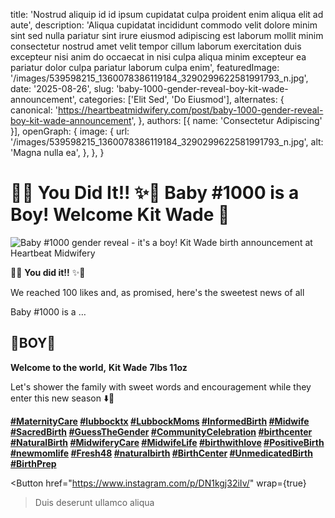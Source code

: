 
  title: 'Nostrud aliquip id id ipsum cupidatat culpa proident enim aliqua elit ad aute',
  description: 'Aliqua cupidatat incididunt commodo velit dolore minim sint sed nulla pariatur sint irure eiusmod adipiscing est laborum mollit minim consectetur nostrud amet velit tempor cillum laborum exercitation duis excepteur nisi anim do occaecat in nisi culpa aliqua minim excepteur ea pariatur dolor culpa pariatur laborum culpa enim',
  featuredImage: '/images/539598215_1360078386119184_3290299622581991793_n.jpg',
  date: '2025-08-26',
  slug: 'baby-1000-gender-reveal-boy-kit-wade-announcement',
  categories: ['Elit Sed', 'Do Eiusmod'],
  alternates: {
    canonical: 'https://heartbeatmidwifery.com/post/baby-1000-gender-reveal-boy-kit-wade-announcement',
  },
  authors: [{ name: 'Consectetur Adipiscing' }],
  openGraph: {
    image: {
      url: '/images/539598215_1360078386119184_3290299622581991793_n.jpg',
      alt: 'Magna nulla ea',
    },
  },
}

# 🌿✨ You Did It!! ✨🌿 Baby #1000 is a Boy! Welcome Kit Wade 💙

<Image
  src="/images/539598215_1360078386119184_3290299622581991793_n.jpg"
  size="large"
  wrap={true}
  alt="Baby #1000 gender reveal - it's a boy! Kit Wade birth announcement at Heartbeat Midwifery"
/>

🌿✨ **You did it!!** ✨🌿

We reached 100 likes and, as promised, here's the sweetest news of all

Baby #1000 is a …

## 💙BOY💙

**Welcome to the world,** **Kit Wade** **7lbs 11oz**

Let's shower the family with sweet words and encouragement while they enter this new season ⬇️🤍

**[#MaternityCare](https://www.instagram.com/explore/tags/maternitycare/) [#lubbocktx](https://www.instagram.com/explore/tags/lubbocktx/) [#LubbockMoms](https://www.instagram.com/explore/tags/lubbockmoms/) [#InformedBirth](https://www.instagram.com/explore/tags/informedbirth/) [#Midwife](https://www.instagram.com/explore/tags/midwife/) [#SacredBirth](https://www.instagram.com/explore/tags/sacredbirth/) [#GuessTheGender](https://www.instagram.com/explore/tags/guessthegender/) [#CommunityCelebration](https://www.instagram.com/explore/tags/communitycelebration/) [#birthcenter](https://www.instagram.com/explore/tags/birthcenter/) [#NaturalBirth](https://www.instagram.com/explore/tags/naturalbirth/) [#MidwiferyCare](https://www.instagram.com/explore/tags/midwiferycare/) [#MidwifeLife](https://www.instagram.com/explore/tags/midwifelife/) [#birthwithlove](https://www.instagram.com/explore/tags/birthwithlove/) [#PositiveBirth](https://www.instagram.com/explore/tags/positivebirth/) [#newmomlife](https://www.instagram.com/explore/tags/newmomlife/) [#Fresh48](https://www.instagram.com/explore/tags/fresh48/) [#naturalbirth](https://www.instagram.com/explore/tags/naturalbirth/) [#BirthCenter](https://www.instagram.com/explore/tags/birthcenter/) [#UnmedicatedBirth](https://www.instagram.com/explore/tags/unmedicatedbirth/) [#BirthPrep](https://www.instagram.com/explore/tags/birthprep/)**

<Button
  href="https://www.instagram.com/p/DN1kgj32iIv/"
  wrap={true}
>Duis deserunt ullamco aliqua</Button>
